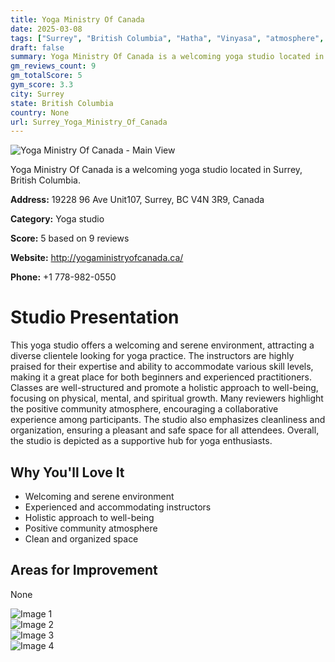 ```yaml
---
title: Yoga Ministry Of Canada
date: 2025-03-08
tags: ["Surrey", "British Columbia", "Hatha", "Vinyasa", "atmosphere", "size", "Surrey"]  
draft: false
summary: Yoga Ministry Of Canada is a welcoming yoga studio located in Surrey, British Columbia.
gm_reviews_count: 9
gm_totalScore: 5
gym_score: 3.3
city: Surrey
state: British Columbia
country: None
url: Surrey_Yoga_Ministry_Of_Canada
---
```


<div className="aspect-[16/9] relative my-8">
  <img 
    src="https://lh5.googleusercontent.com/p/AF1QipOlR2BVAXFUshWC89GGfukPtBr7j6e-wsOF7YSq=w1920-h1080-k-no"
    alt="Yoga Ministry Of Canada - Main View"
    className="object-cover absolute inset-0 w-full h-full rounded-lg"
  />
</div>

Yoga Ministry Of Canada is a welcoming yoga studio located in Surrey, British Columbia.

**Address:** 19228 96 Ave Unit107, Surrey, BC V4N 3R9, Canada

**Category:** Yoga studio

**Score:** 5 based on 9 reviews

**Website:** http://yogaministryofcanada.ca/

**Phone:** +1 778-982-0550

# Studio Presentation

This yoga studio offers a welcoming and serene environment, attracting a diverse clientele looking for yoga practice. The instructors are highly praised for their expertise and ability to accommodate various skill levels, making it a great place for both beginners and experienced practitioners. Classes are well-structured and promote a holistic approach to well-being, focusing on physical, mental, and spiritual growth. Many reviewers highlight the positive community atmosphere, encouraging a collaborative experience among participants. The studio also emphasizes cleanliness and organization, ensuring a pleasant and safe space for all attendees. Overall, the studio is depicted as a supportive hub for yoga enthusiasts.


## Why You'll Love It

- Welcoming and serene environment
- Experienced and accommodating instructors
- Holistic approach to well-being
- Positive community atmosphere
- Clean and organized space

## Areas for Improvement

None

<div className="grid grid-cols-1 xl:grid-cols-2 gap-4 my-8">
<div className="aspect-[4/3] relative"><img src="https://lh5.googleusercontent.com/p/AF1QipPPVIvAcfN6xjexBYNtEmztt9J1ytjwjjdR9ejh=w1920-h1080-k-no" alt="Image 1" className="object-cover absolute inset-0 w-full h-full rounded-lg" /></div>
<div className="aspect-[4/3] relative"><img src="https://lh5.googleusercontent.com/p/AF1QipPtqmr8ULdPV77-ax9B-KIwHGQDP75tnB4Rv6MS=w1920-h1080-k-no" alt="Image 2" className="object-cover absolute inset-0 w-full h-full rounded-lg" /></div>
<div className="aspect-[4/3] relative"><img src="https://lh5.googleusercontent.com/p/AF1QipPwwJyIcS_tdtr1Li9rE_ujGmhHRXQ4JAVi4ivY=w1920-h1080-k-no" alt="Image 3" className="object-cover absolute inset-0 w-full h-full rounded-lg" /></div>
<div className="aspect-[4/3] relative"><img src="https://lh5.googleusercontent.com/p/AF1QipM7L5hSE_aECfAN8kg1nPiy58EsjQTEjSOU_fZi=w1920-h1080-k-no" alt="Image 4" className="object-cover absolute inset-0 w-full h-full rounded-lg" /></div>
</div>